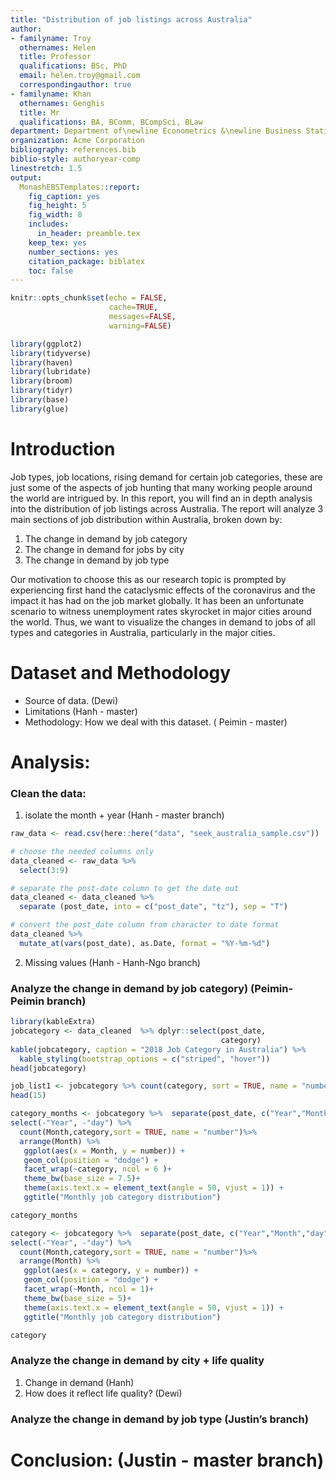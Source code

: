 ```yaml
---
title: "Distribution of job listings across Australia"
author:
- familyname: Troy
  othernames: Helen
  title: Professor
  qualifications: BSc, PhD
  email: helen.troy@gmail.com
  correspondingauthor: true
- familyname: Khan
  othernames: Genghis
  title: Mr
  qualifications: BA, BComm, BCompSci, BLaw
department: Department of\newline Econometrics &\newline Business Statistics
organization: Acme Corporation
bibliography: references.bib
biblio-style: authoryear-comp
linestretch: 1.5
output:
  MonashEBSTemplates::report:
    fig_caption: yes
    fig_height: 5
    fig_width: 8
    includes:
      in_header: preamble.tex
    keep_tex: yes
    number_sections: yes
    citation_package: biblatex
    toc: false
---
```


```r
knitr::opts_chunk$set(echo = FALSE, 
                      cache=TRUE, 
                      messages=FALSE, 
                      warning=FALSE)
```

```r
library(ggplot2)
library(tidyverse)
library(haven)
library(lubridate)
library(broom)
library(tidyr)
library(base)
library(glue)
```


# Introduction 

Job types, job locations, rising demand for certain job categories, these are just some of the aspects of job hunting that many working people around the world are intrigued by. In this report, you will find an in depth analysis into the distribution of job listings across Australia. The report will analyze 3 main sections of job distribution within Australia, broken down by:

1) The change in demand by job category
2) The change in demand for jobs by city
3) The change in demand by job type

Our motivation to choose this as our research topic is prompted by experiencing first hand the cataclysmic effects of the coronavirus and the impact it has had on the job market globally. It has been an unfortunate scenario to witness unemployment rates skyrocket in major cities around the world. Thus, we want to visualize the changes in demand to jobs of all types and categories in Australia, particularly in the major cities.

# Dataset and Methodology
- Source of data. (Dewi)  
- Limitations (Hanh - master)  
- Methodology: How we deal with this dataset. ( Peimin - master)  

# Analysis:
### Clean the data: 
1. isolate the month + year (Hanh - master branch)  
```r
raw_data <- read.csv(here::here("data", "seek_australia_sample.csv"))
```

```r
# choose the needed columns only
data_cleaned <- raw_data %>%
  select(3:9)

# separate the post-date column to get the date out
data_cleaned <- data_cleaned %>%
  separate (post_date, into = c("post_date", "tz"), sep = "T")

# convert the post_date column from character to date format
data_cleaned %>%
  mutate_at(vars(post_date), as.Date, format = "%Y-%m-%d")
```

2. Missing values  (Hanh - Hanh-Ngo branch)  

### Analyze the change in demand by job category) (Peimin-Peimin branch)
```r
library(kableExtra)
jobcategory <- data_cleaned  %>% dplyr::select(post_date,
                                               category) 
kable(jobcategory, caption = "2018 Job Category in Australia") %>%
  kable_styling(bootstrap_options = c("striped", "hover"))
head(jobcategory)
```

```r
job_list1 <- jobcategory %>% count(category, sort = TRUE, name = "number") %>%
head(15)
``` 

```r
category_months <- jobcategory %>%  separate(post_date, c("Year","Month","day"))%>%
select(-"Year", -"day") %>%
  count(Month,category,sort = TRUE, name = "number")%>%
  arrange(Month) %>%
   ggplot(aes(x = Month, y = number)) + 
   geom_col(position = "dodge") +
   facet_wrap(~category, ncol = 6 )+ 
   theme_bw(base_size = 7.5)+
   theme(axis.text.x = element_text(angle = 50, vjust = 1)) + 
   ggtitle("Monthly job category distribution") 

category_months
```

```r
category <- jobcategory %>%  separate(post_date, c("Year","Month","day"))%>%
select(-"Year", -"day") %>%
  count(Month,category,sort = TRUE, name = "number")%>%
  arrange(Month) %>%
   ggplot(aes(x = category, y = number)) + 
   geom_col(position = "dodge") +
   facet_wrap(~Month, ncol = 1)+ 
   theme_bw(base_size = 5)+
   theme(axis.text.x = element_text(angle = 50, vjust = 1)) + 
   ggtitle("Monthly job category distribution") 

category
```


### Analyze the change in demand by city + life quality  
1. Change in demand (Hanh)    
2. How does it reflect life quality? (Dewi)

### Analyze the change in demand by job type (Justin’s branch)

# Conclusion: (Justin - master branch)




